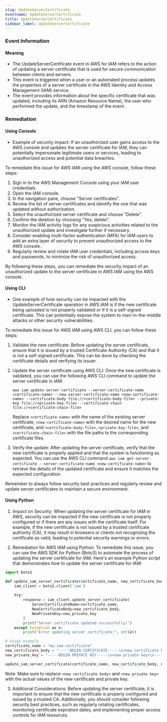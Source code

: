 ```yaml
--- 
slug: UpdateServerCertificate
eventname: UpdateServerCertificate
title: UpdateServerCertificate
sidebar_label: UpdateServerCertificate
---
```

                       
### Event Information

#### Meaning

- The UpdateServerCertificate event in AWS for IAM refers to the action of updating a server certificate that is used for secure communication between clients and servers.
- This event is triggered when a user or an automated process updates the properties of a server certificate in the AWS Identity and Access Management (IAM) service.
- The event provides information about the specific certificate that was updated, including its ARN (Amazon Resource Name), the user who performed the update, and the timestamp of the event.

### Remediation

#### Using Console

- Example of security impact: If an unauthorized user gains access to the AWS console and updates the server certificate for IAM, they can potentially impersonate legitimate users or services, leading to unauthorized access and potential data breaches.

To remediate this issue for AWS IAM using the AWS console, follow these steps:

1. Sign in to the AWS Management Console using your IAM user credentials.
2. Open the IAM console.
3. In the navigation pane, choose "Server certificates".
4. Review the list of server certificates and identify the one that was updated without authorization.
5. Select the unauthorized server certificate and choose "Delete".
6. Confirm the deletion by choosing "Yes, delete".
7. Monitor the IAM activity logs for any suspicious activities related to the unauthorized update and investigate further if necessary.
8. Consider enabling multi-factor authentication (MFA) for IAM users to add an extra layer of security to prevent unauthorized access to the AWS console.
9. Regularly review and rotate IAM user credentials, including access keys and passwords, to minimize the risk of unauthorized access.

By following these steps, you can remediate the security impact of an unauthorized update to the server certificate in AWS IAM using the AWS console.

#### Using CLI

- One example of how security can be impacted with the UpdateServerCertificate operation in AWS IAM is if the new certificate being uploaded is not properly validated or if it is a self-signed certificate. This can potentially expose the system to man-in-the-middle attacks or other security vulnerabilities.

To remediate this issue for AWS IAM using AWS CLI, you can follow these steps:

1. Validate the new certificate: Before updating the server certificate, ensure that it is issued by a trusted Certificate Authority (CA) and that it is not a self-signed certificate. This can be done by checking the certificate details and verifying its issuer.

2. Update the server certificate using AWS CLI: Once the new certificate is validated, you can use the following AWS CLI command to update the server certificate in IAM:

   ```
   aws iam update-server-certificate --server-certificate-name <certificate-name> --new-server-certificate-name <new-certificate-name> --certificate-body file://<certificate-body-file> --private-key file://<private-key-file> --certificate-chain file://<certificate-chain-file>
   ```

   Replace `<certificate-name>` with the name of the existing server certificate, `<new-certificate-name>` with the desired name for the new certificate, and `<certificate-body-file>`, `<private-key-file>`, and `<certificate-chain-file>` with the file paths to the corresponding certificate files.

3. Verify the update: After updating the server certificate, verify that the new certificate is properly applied and that the system is functioning as expected. You can use the AWS CLI command `aws iam get-server-certificate --server-certificate-name <new-certificate-name>` to retrieve the details of the updated certificate and ensure it matches the expected configuration.

Remember to always follow security best practices and regularly review and update server certificates to maintain a secure environment.

#### Using Python

1. Impact on Security: When updating the server certificate for IAM in AWS, security can be impacted if the new certificate is not properly configured or if there are any issues with the certificate itself. For example, if the new certificate is not issued by a trusted certificate authority (CA), it may result in browsers or clients not recognizing the certificate as valid, leading to potential security warnings or errors.

2. Remediation for AWS IAM using Python: To remediate this issue, you can use the AWS SDK for Python (Boto3) to automate the process of updating the server certificate for IAM. Here's an example Python script that demonstrates how to update the server certificate for IAM:

```python
import boto3

def update_iam_server_certificate(certificate_name, new_certificate_body, new_private_key):
    iam_client = boto3.client('iam')
    
    try:
        response = iam_client.update_server_certificate(
            ServerCertificateName=certificate_name,
            NewCertificateBody=new_certificate_body,
            NewPrivateKey=new_private_key
        )
        print("Server certificate updated successfully!")
    except Exception as e:
        print("Error updating server certificate:", str(e))

# Usage example
certificate_name = "my-iam-certificate"
new_certificate_body = "-----BEGIN CERTIFICATE-----\n<new certificate body>\n-----END CERTIFICATE-----"
new_private_key = "-----BEGIN PRIVATE KEY-----\n<new private key>\n-----END PRIVATE KEY-----"

update_iam_server_certificate(certificate_name, new_certificate_body, new_private_key)
```

Note: Make sure to replace `<new certificate body>` and `<new private key>` with the actual values of the new certificate and private key.

3. Additional Considerations: Before updating the server certificate, it is important to ensure that the new certificate is properly configured and issued by a trusted CA. Additionally, you should consider following security best practices, such as regularly rotating certificates, monitoring certificate expiration dates, and implementing proper access controls for IAM resources.


 